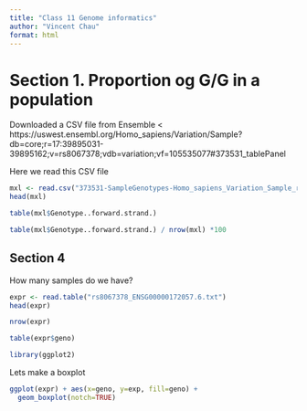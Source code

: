 ```yaml
---
title: "Class 11 Genome informatics"
author: "Vincent Chau"
format: html
---
```


# Section 1. Proportion og G/G in a population

Downloaded a CSV file from Ensemble < https://uswest.ensembl.org/Homo_sapiens/Variation/Sample?db=core;r=17:39895031-39895162;v=rs8067378;vdb=variation;vf=105535077#373531_tablePanel

Here we read this CSV file

```r
mxl <- read.csv("373531-SampleGenotypes-Homo_sapiens_Variation_Sample_rs8067378.csv")
head(mxl)
```

```r
table(mxl$Genotype..forward.strand.)
```
```r
table(mxl$Genotype..forward.strand.) / nrow(mxl) *100
```
## Section 4

How many samples do we have?
```r
expr <- read.table("rs8067378_ENSG00000172057.6.txt")
head(expr)
```

```r
nrow(expr)
```

```r
table(expr$geno)
```

```r
library(ggplot2)
```

Lets make a boxplot

```r
ggplot(expr) + aes(x=geno, y=exp, fill=geno) + 
  geom_boxplot(notch=TRUE)
```


